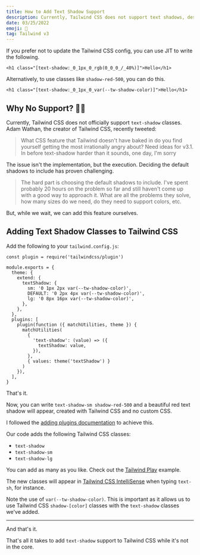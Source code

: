 ```yaml
---
title: How to Add Text Shadow Support
description: Currently, Tailwind CSS does not support text shadows, despite being a highly requested feature. This guide shows you how to add it yourself.
date: 03/25/2022
emoji: 👤
tag: Tailwind v3
---
```


If you prefer not to update the Tailwind CSS config, you can use JIT to write the following.

```
<h1 class="[text-shadow:_0_1px_0_rgb(0_0_0_/_40%)]">Hello</h1>
```

Alternatively, to use classes like `shadow-red-500`, you can do this.

```
<h1 class="[text-shadow:_0_1px_0_var(--tw-shadow-color)]">Hello</h1>
```

## Why No Support? 🤷‍♂️

Currently, Tailwind CSS does not officially support `text-shadow` classes. Adam Wathan, the creator of Tailwind CSS, recently tweeted:

> What CSS feature that Tailwind doesn't have baked in do you find yourself getting the most irrationally angry about? Need ideas for v3.1. In before text-shadow harder than it sounds, one day, I'm sorry

The issue isn't the implementation, but the execution. Deciding the default shadows to include has proven challenging.

> The hard part is choosing the default shadows to include. I've spent probably 20 hours on the problem so far and still haven't come up with a good way to approach it. What are all the problems they solve, how many sizes do we need, do they need to support colors, etc.

But, while we wait, we can add this feature ourselves.

## Adding Text Shadow Classes to Tailwind CSS

Add the following to your `tailwind.config.js`:

```
const plugin = require('tailwindcss/plugin')

module.exports = {
  theme: {
    extend: {
      textShadow: {
        sm: '0 1px 2px var(--tw-shadow-color)',
        DEFAULT: '0 2px 4px var(--tw-shadow-color)',
        lg: '0 8px 16px var(--tw-shadow-color)',
      },
    },
  },
  plugins: [
    plugin(function ({ matchUtilities, theme }) {
      matchUtilities(
        {
          'text-shadow': (value) => ({
            textShadow: value,
          }),
        },
        { values: theme('textShadow') }
      )
    }),
  ],
}
```

That's it.

Now, you can write `text-shadow-sm shadow-red-500` and a beautiful red text shadow will appear, created with Tailwind CSS and no custom CSS.

I followed the [adding plugins documentation](https://tailwindcss.com/docs/plugins#adding-utilities) to achieve this.

Our code adds the following Tailwind CSS classes:

- `text-shadow`
- `text-shadow-sm`
- `text-shadow-lg`

You can add as many as you like. Check out the [Tailwind Play](https://play.tailwindcss.com/oniahnu34l) example.

The new classes will appear in [Tailwind CSS IntelliSense](https://tailwindcss.com/docs/editor-setup#intelli-sense-for-vs-code) when typing `text-sh`, for instance.

Note the use of `var(--tw-shadow-color)`. This is important as it allows us to use Tailwind CSS `shadow-[color]` classes with the `text-shadow` classes we've added.

---

And that's it.

That's all it takes to add `text-shadow` support to Tailwind CSS while it's not in the core.
